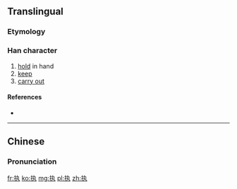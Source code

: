 {{also|執}}
==Translingual==
{{zh-hanzi-box|执|[[執]]}}

===Etymology===
{{Han simp|執|f=幸|t=扌}}

===Han character===
{{Han char|rn=64|rad=手|as=03|sn=6|four=|canj=手大弓戈 (QKNI)|ids=⿰[[扌]][[丸]]}}

# [[hold]] in hand
# [[keep]]
# [[carry out]]

====References====
* {{Han ref|kx=0418.141|dkj=11823|dj=0765.110|hdz=31831.050|uh=6267|ud=25191}}

----

==Chinese==
{{zh-hanzi-box|执|[[執]]}}

===Pronunciation===
{{zh-pron
|m=zhí
|c=zap1
|mc=y
|oc=y
|ma=
|cat=v
}}

[[fr:执]]
[[ko:执]]
[[mg:执]]
[[pl:执]]
[[zh:执]]
